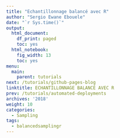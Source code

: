 ```yaml
---
title: "Echantillonnage balancé avec R"
author: "Sergio Ewane Ebouele"
date: "`r Sys.time()`"
output:
  html_document:
    df_print: paged
    toc: yes
  html_notebook:
    fig_width: 13
    toc: yes
menu:
  main:
    parent: tutorials
next: /tutorials/github-pages-blog
linktitle: ECHANTILLONNAGE BALANCÉ AVEC R
prev: /tutorials/automated-deployments
archives: '2018'
weight: 10
categories:
  - Sampling
tags:
  - balancedsamplingr
---
```



